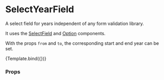 
<Meta title="Components/Form/SelectYearField" component={SelectYearField} />

# SelectYearField

A select field for years independent of any form validation library.

It uses the [SelectField](../?path=/docs/components-form-selectfield--default-story) and [Option](../?path=/docs/components-form-primitive-option--default-story) components.

With the props `from` and `to`, the corresponding start and end year can be set.


<Canvas>
  <Story
    name="Default"
    args={{
      label: 'Year of birth',
      from: 2018,
      to: new Date().getFullYear(),
    }}
    argTypes={{
      disabled: { type: 'boolean' },
      required: { type: 'boolean' },
      hideRequired: { type: 'boolean' },
    }}
  >
    {Template.bind({})}
  </Story>
</Canvas>

### Props

<ArgsTable story="Default" />
